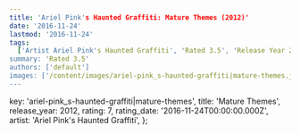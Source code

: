 ```yaml
---
title: 'Ariel Pink's Haunted Graffiti: Mature Themes (2012)'
date: '2016-11-24'
lastmod: '2016-11-24'
tags:
  ['Artist Ariel Pink's Haunted Graffiti', 'Rated 3.5', 'Release Year 2012', 'Release Decade 2010']
summary: 'Rated 3.5'
authors: ['default']
images: ['/content/images/ariel-pink_s-haunted-graffiti|mature-themes.jpg']
---
```


  key: 'ariel-pink_s-haunted-graffiti|mature-themes',
  title: 'Mature Themes',
  release_year: 2012,
  rating: 7,
  rating_date: '2016-11-24T00:00:00.000Z',
  artist: 'Ariel Pink's Haunted Graffiti',
};

<MusicRating data={data} />
